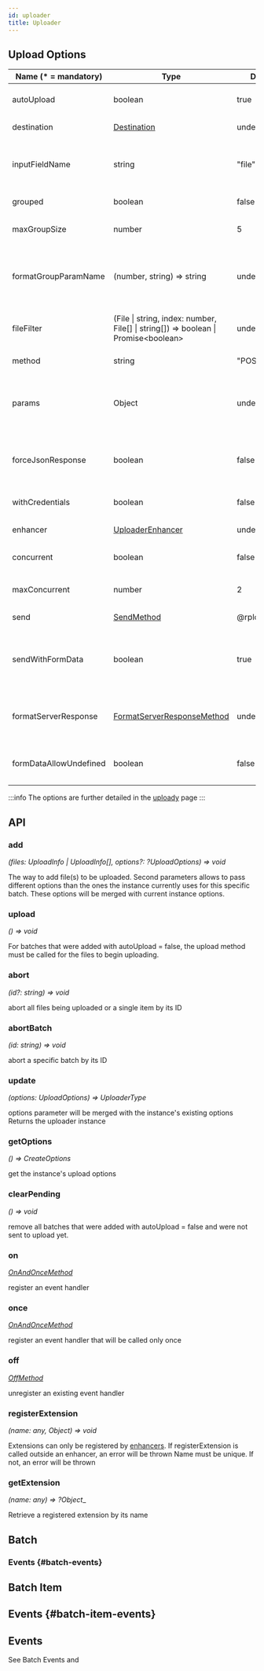 ```yaml
---
id: uploader
title: Uploader
---
```


## Upload Options

| Name (* = mandatory) | Type                                                                                                 | Default       | Description |
| --------------       |------------------------------------------------------------------------------------------------------| ------------- | ------------- |
| autoUpload           | boolean                                                                                              | true          | automatically upload files when they are added |
| destination          | [Destination](.#destination)                                                             | undefined     | configure the end-point to upload to |
| inputFieldName       | string                                                                                               | "file"        | name (attribute) of the file input field (requires sendWithFormData = true) |
| grouped              | boolean                                                                                              | false         | group multiple files in a single request  |
| maxGroupSize         | number                                                                                               | 5             | maximum of files to group together in a single request |
| formatGroupParamName | (number, string) => string                                                                           | undefined | determine the upload request field name when more than file is grouped in a single upload |
| fileFilter           | (File &#124; string, index: number, File[] &#124; string[]) => boolean &#124; Promise&lt;boolean&gt; | undefined | return **false** or Promise resolving to **false** to exclude item from batch |
| method               | string                                                                                               | "POST"        | HTTP method in upload request |
| params               | Object                                                                                               | undefined     | collection of params to pass along with the upload (requires sendWithFormData = true) |
| forceJsonResponse    | boolean                                                                                              | false         | parse server response as JSON even if no JSON content-type header received             |
| withCredentials      | boolean                                                                                              | false         | set XHR withCredentials to true |
| enhancer             | [UploaderEnhancer](.#enhancer) | undefined    | uploader enhancer function |
| concurrent           | boolean                                                                                              | false          | issue multiple upload requests simultaneously |
| maxConcurrent        | number                                                                                               | 2              | maximum allowed simultaneous requests |
| send                 | [SendMethod](.#sendMethod)                                                             | @rpldy/sender | how to send files to the server |
| sendWithFormData     | boolean                                                                                              | true           | upload is sent as part of [formdata](https://developer.mozilla.org/en-US/docs/Web/API/FormData) - when true, additional params can be sent along with uploaded data |
| formatServerResponse | [FormatServerResponseMethod](.#formatServerResponseMethod)                                             | undefined | function to create the batch item's uploadResponse from the raw xhr response |
| formDataAllowUndefined | boolean                                                                                              | false          | //whether to include params with undefined value |

:::info
The options are further detailed in the [uploady](.) page
:::

## API


### add

_(files: UploadInfo | UploadInfo[], options?: ?UploadOptions) => void_

The way to add file(s) to be uploaded. Second parameters allows to pass different options than
the ones the instance currently uses for this specific batch. These options will be merged with current instance options.

### upload

_() => void_

For batches that were added with autoUpload = false, the upload method must be called for the files to begin uploading.

### abort

_(id?: string) => void_

abort all files being uploaded or a single item by its ID

### abortBatch

_(id: string) => void_

abort a specific batch by its ID

### update

_(options: UploadOptions) => UploaderType_

options parameter will be merged with the instance's existing options
Returns the uploader instance

###	getOptions

_() => CreateOptions_

get the instance's upload options

###	clearPending

_() => void_

remove all batches that were added with autoUpload = false
and were not sent to upload yet.

### on

_[OnAndOnceMethod](../life-events/src/types.js#29)_

register an event handler

### once

_[OnAndOnceMethod](../life-events/src/types.js#29)_

register an event handler that will be called only once

### off
_[OffMethod](../life-events/src/types.js#27)_

unregister an existing event handler

### registerExtension

_(name: any, Object) => void_

Extensions can only be registered by [enhancers](../../README.md#enhancer).
If registerExtension is called outside an enhancer, an error will be thrown
Name must be unique. If not, an error will be thrown

### getExtension

_(name: any) => ?Object__

Retrieve a registered extension by its name

## Batch

### Events {#batch-events}




## Batch Item


## Events {#batch-item-events}


## Events



See Batch Events and
